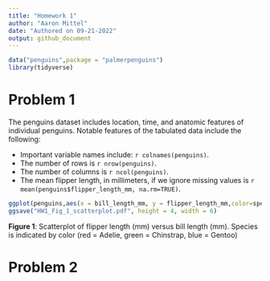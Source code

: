 ```yaml
---
title: "Homework 1"
author: "Aaron Mittel"
date: "Authored on 09-21-2022"
output: github_document
---
```


```r
data("penguins",package = "palmerpenguins")
library(tidyverse)
```

# Problem 1

The penguins dataset includes location, time, and anatomic features of individual penguins. Notable features of the tabulated data include the following:

* Important variable names include: `r colnames(penguins)`.
* The number of rows is `r nrow(penguins)`.
* The number of columns is `r ncol(penguins)`.
* The mean flipper length, in millimeters, if we ignore missing values is `r mean(penguins$flipper_length_mm, na.rm=TRUE)`.

```r
ggplot(penguins,aes(x = bill_length_mm, y = flipper_length_mm,color=species)) + geom_point()
ggsave("HW1_Fig_1_scatterplot.pdf", height = 4, width = 6)
```
**Figure 1**: Scatterplot of flipper length (mm) versus bill length (mm). Species is indicated by color (red = Adelie, green = Chinstrap, blue = Gentoo)


# Problem 2